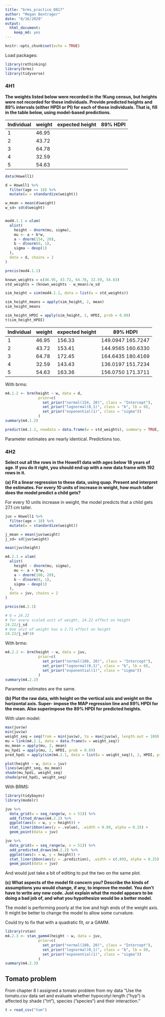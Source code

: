 ```yaml
---
title: "brms_practice_0817"
author: "Megan Bontrager"
date: "8/16/2020"
output: 
  html_document: 
    keep_md: yes
---
```


```r
knitr::opts_chunk$set(echo = TRUE)
```

Load packages:

```r
library(rethinking)
library(brms)
library(tidyverse)
```


### 4H1

**The weights listed below were recorded in the !Kung census, but heights were not recorded for these individuals. Provide predicted heights and 89% intervals (either HPDI or PI) for each of these individuals. That is, fill in the table below, using model-based predictions.**

| Individual | weight | expected height | 89% HDPI       |
|------------|--------|-----------------|----------------|
| 1          | 46.95  |           | |
| 2          | 43.72  |         |  |
| 3          | 64.78  |          |  |
| 4          | 32.59  |        |  |
| 5          | 54.63  |    |  |

```r
data(Howell1)

d = Howell1 %>% 
  filter(age >= 18) %>% 
  mutate(w = standardize(weight))

w_mean = mean(d$weight)
w_sd= sd(d$weight)


mod4.1.1 = ulam(
  alist(
    height ~ dnorm(mu, sigma),
    mu <- a + b*w,
    a ~ dnorm(154, 20),
    b ~ dlnorm(0, 1),
    sigma ~ dexp(1)
  ), 
  data = d, chains = 2
)
```


```r
precis(mod4.1.1)

known_weights = c(46.95, 43.72, 64.78, 32.59, 54.63)
std_weights = (known_weights - w_mean)/w_sd

sim_height = sim(mod4.1.1, data = list(w = std_weights))

sim_height_means = apply(sim_height, 2, mean)
sim_height_means

sim_height_HPDI = apply(sim_height, 2, HPDI, prob = 0.89)
t(sim_height_HPDI)

```


| Individual | weight | expected height | 89% HDPI       |
|------------|--------|-----------------|----------------|
| 1          | 46.95  | 156.33          | 149.0947 165.7247 |
| 2          | 43.72  | 153.41          | 144.9565 160.6330 |
| 3          | 64.78  | 172.45          | 164.6435 180.4169 |
| 4          | 32.59  | 143.43          | 136.0197 151.7234 |
| 5          | 54.63  | 163.36          | 156.0750 171.3711 |


With brms:

```r
m4.1.2 <- brm(height ~ w, data = d,
               prior=c(
                 set_prior("normal(154, 20)", class = "Intercept"),
                 set_prior("lognormal(0,1)", class = "b", lb = 0),
                 set_prior("exponential(1)", class = "sigma"))
               )
summary(m4.1.2) 

predict(m4.1.2, newdata = data.frame(w = std_weights), summary = TRUE, probs = c(0.055, 0.945))

```

Parameter estimates are nearly identical. Predictions too.


### 4H2

**Select out all the rows in the Howell1 data with ages below 18 years of age. If you do it right, you should end up with a new data frame with 192 rows in it.**

**(a) Fit a linear regression to these data, using quap. Present and interpret the estimates. For every 10 units of increase in weight, how much taller does the model predict a child gets?**

For every 10 units increase in weight, the model predicts that a child gets 27.1 cm taller.

```r
juv = Howell1 %>% 
  filter(age < 18) %>% 
  mutate(w = standardize(weight))

j_mean = mean(juv$weight)
j_sd= sd(juv$weight)

mean(juv$height)

m4.2.1 = ulam(
  alist(
    height ~ dnorm(mu, sigma),
    mu <- a + b*w,
    a ~ dnorm(100, 20),
    b ~ dlnorm(0, 1),
    sigma ~ dexp(1)
  ),
  data = juv, chains = 2
)

precis(m4.2.1)

# b = 24.22
# for every scaled unit of weight, 24.22 effect on height
24.22/j_sd
# One unit of weight has a 2.71 effect on height
24.22/j_sd*10
```

With brms: 
```r
m4.2.2 <- brm(height ~ w, data = juv,
               prior=c(
                 set_prior("normal(100, 20)", class = "Intercept"),
                 set_prior("lognormal(0,1)", class = "b", lb = 0),
                 set_prior("exponential(1)", class = "sigma"))
               )
summary(m4.2.2)
```
Parameter estimates are the same. 

**(b) Plot the raw data, with height on the vertical axis and weight on the horizontal axis. Super- impose the MAP regression line and 89% HPDI for the mean. Also superimpose the 89% HPDI for predicted heights.**

With ulam model:

```r
max(juv$w)
min(juv$w)
weight_seq = seq(from = min(juv$w), to = max(juv$w), length.out = 100)
mu = link(m4.2.1, data = data.frame(w = weight_seq))
mu_mean = apply(mu, 2, mean)
mu_hpdi = apply(mu, 2, HPDI, prob = 0.89)
pred_hpdi = apply(sim(m4.2.1, data = list(w = weight_seq)), 2, HPDI, prob = 0.89)

plot(height ~ w, data = juv)
lines(weight_seq, mu_mean)
shade(mu_hpdi, weight_seq)
shade(pred_hpdi, weight_seq)

```

With BRMS:

```r
library(tidybayes)
library(modelr)

juv %>%
  data_grid(w = seq_range(w, n = 51)) %>%
  add_fitted_draws(m4.2.2) %>%
  ggplot(aes(x = w, y = height)) +
  stat_lineribbon(aes(y = .value), .width = 0.89, alpha = 0.25) +
  geom_point(data = juv) 

juv %>%
  data_grid(w = seq_range(w, n = 51)) %>%
  add_predicted_draws(m4.2.2) %>%
  ggplot(aes(x = w, y = height)) +
  stat_lineribbon(aes(y = .prediction), .width = c(.89), alpha = 0.25) +
  geom_point(data = juv) 
```

And would just take a bit of editing to put the two on the same plot. 

**(c) What aspects of the model fit concern you? Describe the kinds of assumptions you would change, if any, to improve the model. You don’t have to write any new code. Just explain what the model appears to be doing a bad job of, and what you hypothesize would be a better model.**

The model is performing poorly at the low and high ends of the weight axis. It might be better to change the model to allow some curvature.

Could try to fix that with a quadratic fit, or a GAMM.


```r
library(rstan)
m4.2.3 <- stan_gamm4(height ~ w, data = juv,
               prior=c(
                 set_prior("normal(100, 20)", class = "Intercept"),
                 set_prior("lognormal(0,1)", class = "b", lb = 0),
                 set_prior("exponential(1)", class = "sigma"))
               )
summary(m4.2.3)
```

## Tomato problem
From chapter 8 I assigned a tomato problem from my data “Use the tomato.csv data set and evaluate whether hypocotyl length (”hyp“) is affected by shade (”trt“), species (”species“) and their interaction.”

```r

t = read_csv("tom")

```




